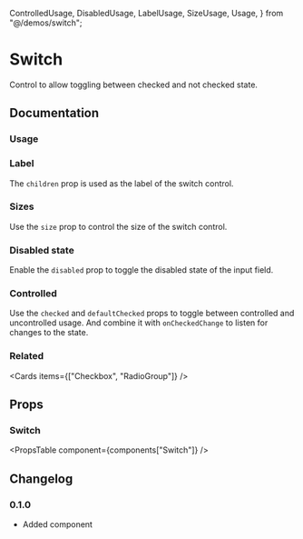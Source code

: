   ControlledUsage,
  DisabledUsage,
  LabelUsage,
  SizeUsage,
  Usage,
} from "@/demos/switch";

# Switch

Control to allow toggling between checked and not checked state.

## Documentation

### Usage

<Demo component={Usage} />

### Label

The `children` prop is used as the label of the switch control.

<Demo component={LabelUsage} />

### Sizes

Use the `size` prop to control the size of the switch control.

<Demo component={SizeUsage} />

### Disabled state

Enable the `disabled` prop to toggle the disabled state of the input field.

<Demo component={DisabledUsage} />

### Controlled

Use the `checked` and `defaultChecked` props to toggle between controlled and uncontrolled usage. And combine it with `onCheckedChange` to listen for changes to the state.

<Demo component={ControlledUsage} />

### Related

<Cards items={["Checkbox", "RadioGroup"]} />

## Props

### Switch

<PropsTable component={components["Switch"]} />

## Changelog

### 0.1.0

- Added component
